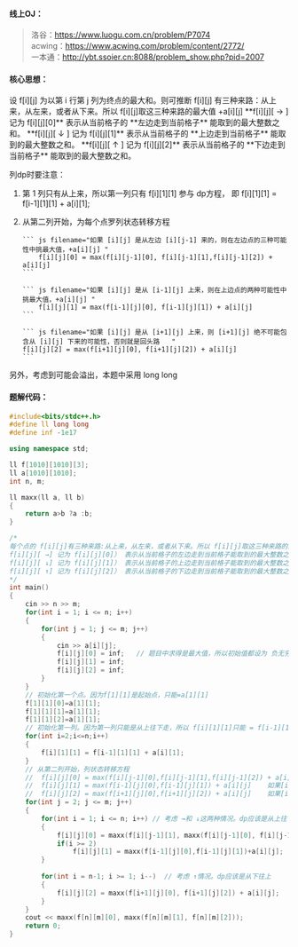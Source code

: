#### 线上OJ：
> 洛谷：https://www.luogu.com.cn/problem/P7074  
acwing：https://www.acwing.com/problem/content/2772/  
一本通：http://ybt.ssoier.cn:8088/problem_show.php?pid=2007

#### 核心思想：

<Callout type="default">
设 f[i][j] 为以第 i 行第 j 列为终点的最大和。则可推断 f[i][j] 有三种来路：从上来，从左来，或者从下来。所以 f[i][j]取这三种来路的最大值 +a[i][j]  
**f[i][j][ → ] 记为 f[i][j][0]** 表示从当前格子的 **左边走到当前格子** 能取到的最大整数之和。  
**f[i][j][ ↓ ] 记为 f[i][j][1]** 表示从当前格子的 **上边走到当前格子** 能取到的最大整数之和。  
**f[i][j][ ↑ ] 记为 f[i][j][2]** 表示从当前格子的 **下边走到当前格子** 能取到的最大整数之和。  
</Callout>

列dp时要注意：
1. 第 1 列只有从上来，所以第一列只有 f[i][1][1] 参与 dp方程，
       即 f[i][1][1] = f[i-1][1][1] + a[i][1];
2. 从第二列开始，为每个点罗列状态转移方程    

        
       ``` js filename="如果 [i][j] 是从左边 [i][j-1] 来的，则在左边点的三种可能性中挑最大值，+a[i][j] "
           f[i][j][0] = max(f[i][j-1][0], f[i][j-1][1],f[i][j-1][2]) + a[i][j]
       ```
          
       ``` js filename="如果 [i][j] 是从 [i-1][j] 上来，则在上边点的两种可能性中挑最大值，+a[i][j] "
           f[i][j][1] = max(f[i-1][j][0], f[i-1][j][1]) + a[i][j]
       ```
       
       ``` js filename="如果 [i][j] 是从 [i+1][j] 上来，则 [i+1][j] 绝不可能包含从 [i][j] 下来的可能性，否则就是回头路   "
       f[i][j][2] = max(f[i+1][j][0], f[i+1][j][2]) + a[i][j]    
       ```
   
另外，考虑到可能会溢出，本题中采用 long long

#### 题解代码：
```cpp showLineNumbers
#include<bits/stdc++.h>
#define ll long long
#define inf -1e17

using namespace std;

ll f[1010][1010][3];
ll a[1010][1010];
int n, m;

ll maxx(ll a, ll b)
{
    return a>b ?a :b;
}

/*
每个点的 f[i][j]有三种来路:从上来，从左来，或者从下来。所以 f[i][j]取这三种来路的最大值 +a[i][j] 
f[i][j][ →] 记为 f[i][j][0]） 表示从当前格子的左边走到当前格子能取到的最大整数之和。
f[i][j][ ↓] 记为 f[i][j][1]） 表示从当前格子的上边走到当前格子能取到的最大整数之和。
f[i][j][ ↑] 记为 f[i][j][2]） 表示从当前格子的下边走到当前格子能取到的最大整数之和。
*/
int main()
{
    cin >> n >> m;
    for(int i = 1; i <= n; i++)
    {
        for(int j = 1; j <= m; j++)
        {
            cin >> a[i][j];
            f[i][j][0] = inf;	// 题目中求得是最大值，所以初始值都设为 负无穷大 
            f[i][j][1] = inf;
            f[i][j][2] = inf;
        }
    }
    // 初始化第一个点。因为f[1][1]是起始点，只能=a[1][1] 
    f[1][1][0]=a[1][1];
    f[1][1][1]=a[1][1];
    f[1][1][2]=a[1][1];
    // 初始化第一列。因为第一列只能是从上往下走，所以 f[i][1][1]只能 = f[i-1][1][1] + a[i][1]
    for(int i=2;i<=n;i++)
    {
        f[i][1][1] = f[i-1][1][1] + a[i][1];
    }
    // 从第二列开始，列状态转移方程 
	//  f[i][j][0] = max(f[i][j-1][0],f[i][j-1][1],f[i][j-1][2]) + a[i][j]
	//	f[i][j][1] = max(f[i-1][j][0],f[i-1][j][1]) + a[i][j]    如果[i][j]是从[i-1][j]下来，则 [i-1][j]绝不可能包含从[i][j]上来的可能性，否则就是回头路 
	//	f[i][j][2] = max(f[i+1][j][0],f[i+1][j][2]) + a[i][j]    如果[i][j]是从[i+1][j]上来，则 [i+1][j]绝不可能包含从[i][j]下来的可能性，否则就是回头路
    for(int j = 2; j <= m; j++)
    {
        for(int i = 1; i <= n; i++)	// 考虑 →和 ↓这两种情况。dp应该是从上往下 
        {
            f[i][j][0] = maxx(f[i][j-1][1], maxx(f[i][j-1][0], f[i][j-1][2])) + a[i][j];
            if(i >= 2) 
				f[i][j][1] = maxx(f[i-1][j][0],f[i-1][j][1])+a[i][j];  // ↓方向
        }
         
        for(int i = n-1; i >= 1; i--)  // 考虑 ↑情况。dp应该是从下往上 
        {
            f[i][j][2] = maxx(f[i+1][j][0], f[i+1][j][2]) + a[i][j];
        }
    }
    cout << maxx(f[n][m][0], maxx(f[n][m][1], f[n][m][2]));
    return 0;
}
```